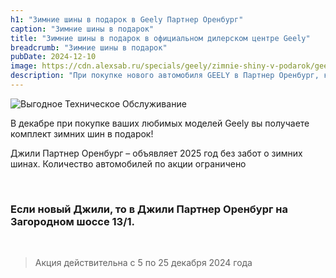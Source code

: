 ```yaml
---
h1: "Зимние шины в подарок в Geely Партнер Оренбург"
caption: "Зимние шины в подарок"
title: "Зимние шины в подарок в официальном дилерском центре Geely"
breadcrumb: "Зимние шины в подарок"
pubDate: 2024-12-10
image: https://cdn.alexsab.ru/specials/geely/zimnie-shiny-v-podarok/geely-winter-tires-900x480.webp
description: "При покупке нового автомобиля GEELY в Партнер Оренбург, комплект зимних шин (4 штуки) предоставляется покупателю в подарок, данное предложение действует на весь модельный ряд Geely"
---
```



<picture>
	<source media="(min-width: 1200px)" srcset="https://cdn.alexsab.ru/specials/geely/zimnie-shiny-v-podarok/geely-winter-tires-1304x480.webp" />
	<source media="(min-width: 768px)" srcset="https://cdn.alexsab.ru/specials/geely/zimnie-shiny-v-podarok/geely-winter-tires-1080x1080.webp" />
	<source media="(min-width: 320px)" srcset="https://cdn.alexsab.ru/specials/geely/zimnie-shiny-v-podarok/geely-winter-tires-1080x1080.webp" />
	<img src="https://cdn.alexsab.ru/specials/geely/zimnie-shiny-v-podarok/geely-winter-tires-1080x1080.webp" class="w-full mb-10" alt="Выгодное Техническое Обслуживание" />
</picture>

В декабре при покупке ваших любимых моделей Geely вы получаете комплект зимних шин в подарок!

Джили Партнер Оренбург – объявляет 2025 год без забот о зимних шинах. Количество автомобилей по акции ограничено

<br/>

### **Если новый Джили, то в Джили Партнер Оренбург на Загородном шоссе 13/1.**

<br/>

<SpecialSalonsInfo dataFormName="Узнать подробнее. Зимние шины в подарок"/>

> Акция действительна с 5 по 25  декабря 2024 года